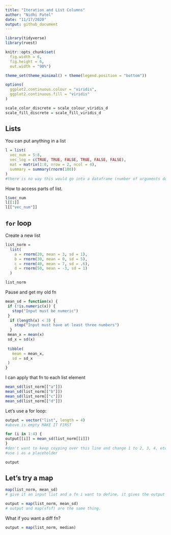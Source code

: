 ```yaml
---
title: "Iteration and List Columns"
author: "Nidhi Patel"
date: "11/17/2020"
output: github_document
---
```


```r
library(tidyverse)
library(rvest)

knitr::opts_chunk$set(
  fig.width = 6,
  fig.height = 6,
  out.width = "90%")

theme_set(theme_minimal() + theme(legend.position = "bottom"))

options(
  ggplot2.continuous.colour = "viridis",
  ggplot2.continuous.fill = "viridis"
)

scale_color_discrete = scale_colour_viridis_d
scale_fill_discrete = scale_fill_viridis_d
```

## Lists

You can put anything in a list

```r
l = list(
  vec_num = 5:8,
  vec_log = c(TRUE, TRUE, FALSE, TRUE, FALSE, FALSE),
  mat = matrix(1:8, nrow = 2, ncol = 4),
  summary = summary(rnorm(100))
)
#there is no way this would go into a dataframe (number of arguments do not match) but it can go into a list
```

How to access parts of list. 
```r
l$vec_num
l[[1]]
l[["vec_num"]]
```


## `for` loop

Create a new list

```r
list_norm = 
  list(
    a = rnorm(20, mean = 3, sd = 1),
    b = rnorm(30, mean = 0, sd = 5),
    c = rnorm(40, mean = 7, sd = .6),
    d = rnorm(50, mean = -3, sd = 1)
  )
```


```r
list_norm
```

Pause and get my old fn

```r
mean_sd = function(x) {
 if (!is.numeric(x)) {
   stop("Input must be numeric")
 }
  if (length(x) < 3) {
    stop("Input must have at least three numbers")
  }
 mean_x = mean(x)
 sd_x = sd(x)
 
 tibble(
   mean = mean_x,
   sd = sd_x
 )
}
```

I can apply that fn to each list element

```r
mean_sd(list_norm[["a"]])
mean_sd(list_norm[["b"]])
mean_sd(list_norm[["c"]])
mean_sd(list_norm[["d"]])
```

Let's use a for loop:

```r
output = vector("list", length = 4)
#above is empty MAKE IT FIRST

for (i in 1:4) {
output[[i]] = mean_sd(list_norm[[i]])
}
#don't want to keep coyping over this line and change 1 to 2, 3, 4, etc. SO we use for loops
#use i as a placeholder

output
```

## Let's try a map

```r
map(list_norm, mean_sd)
# give it an input list and a fn i want to define. it gives the output a name

output = map(list_norm, mean_sd)
# output and map(sfsf) are the same thing.
```

What if you want a diff fn?

```r
output = map(list_norm, median)
```





